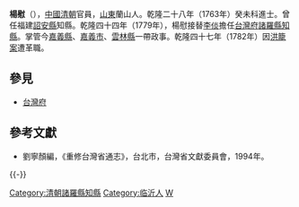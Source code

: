 '''楊慰'''（{{bd|?||?|}}），[[中國|中國]][[清朝|清朝]]官員，[[山東|山東]]蘭山人。乾隆二十八年（1763年）癸未科進士。曾任福建[[詔安縣|詔安縣]]知縣。乾隆四十四年（1779年），楊慰接替[[李倓|李倓]]擔任[[台灣府|台灣府]][[諸羅縣|諸羅縣]][[知縣|知縣]]。掌管今[[嘉義縣|嘉義縣]]、[[嘉義市|嘉義市]]、[[雲林縣|雲林縣]]一帶政事。乾隆四十七年（1782年）因[[洪籠案|洪籠案]]遭革職。

==參見==
*[[台灣府|台灣府]]

==參考文獻==
*劉寧顏編，《重修台灣省通志》，台北市，台灣省文獻委員會，1994年。

{{-}}
{{start box}}
{{s-off}}
{{succession box|[[李倓|李倓]]|[[冷震金|冷震金]]|[[臺灣府|臺灣府]][[諸羅縣|諸羅縣]][[知縣|知縣]]|<small>乾隆四十四年（1779年）上任</small>}}
{{end box}}
{{DEFAULTSORT:Yang楊}}
{{乾隆二十八年癸未科殿試金榜}}
[[Category:清朝諸羅縣知縣|Category:清朝諸羅縣知縣]]
[[Category:临沂人|Category:临沂人]]
[[Category:楊姓|W]]